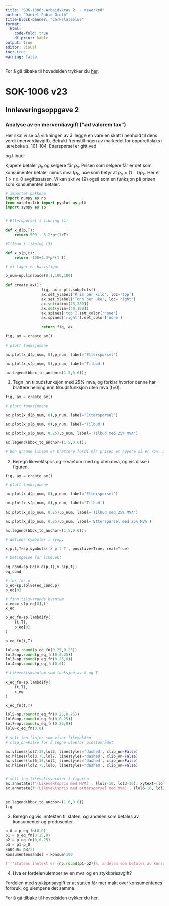 ```yaml
---
title: "SOK-1006: Arbeidskrav 2  - reworked"
author: "Daniel Fabio Groth"
title-block-banner: "darkslateblue"
format:
  html: 
    code-fold: true
    df-print: kable
output: true
editor: visual
toc: true
warning: false
---
```


For å gå tilbake til hovedsiden trykker du [her](https://danielfabiog.github.io/SOK-1003-og-SOK-1006/).

# SOK-1006 v23
## Innleveringsoppgave 2
### Analyse av en merverdiavgift ("ad valorem tax")

Her skal vi se på virkningen av å ilegge en vare en skatt i henhold til dens verdi (merverdiavgift). Betrakt fremstillingen av markedet for oppdrettslaks i læreboka s. 101-104. Etterspørsel er gitt ved


\begin{equation}
   x^{D}= 500 -3.2p_k\tag{1}
\end{equation}

og tilbud:


\begin{equation}
   x^{S}= -100 + 4.3p_s\tag{2}
\end{equation}

Kjøpere betaler $p_k$ og selgere får $p_s$. Prisen som selgere får er det som konsumenter betaler minus mva $tp_k$, noe som betyr at $p_s=(1-t)p_k$. Her er $1>t\geq 0$ avgiftssatsen. Vi kan skrive (2) også som en funksjon på prisen som konsumenten betaler:

\begin{equation}
   x^{S}= -100 + 4.3 p_k(1-t)\tag{3}
\end{equation}

```python
# importer pakkene
import numpy as np
from matplotlib import pyplot as plt
import sympy as sp


# Etterspørsel i likning (1)

def x_d(p,T):
    return 500 - 3.2*p*(1+T)

#Tilbud i likning (3)

def x_s(p,t):
    return -100+4.3*p*(1-t)
```

```python
# vi lager en basisfigur

p_num=np.linspace(0.1,100,100)

def create_ax():
                fig, ax = plt.subplots()
                ax.set_ylabel('Pris per kilo', loc='top')
                ax.set_xlabel('Tonn per uke', loc='right')
                ax.set(xlim=(75,280))
                ax.set(ylim=(40,100))
                ax.spines['top'].set_color('none')
                ax.spines['right'].set_color('none')
                
                return fig, ax

fig, ax = create_ax()

# plott funksjonene

ax.plot(x_d(p_num, 0),p_num, label='Etterspørsel')

ax.plot(x_s(p_num, 0),p_num, label='Tilbud')

ax.legend(bbox_to_anchor=(1.5,0.6));
```

   
1. Tegn inn tilbudsfunksjon med 25% mva, og forklar hvorfor denne har brattere helning enn tilbudsfunksjon uten mva (t=0).

```python
fig, ax = create_ax()

# plott funksjonene

ax.plot(x_d(p_num, 0),p_num, label='Etterspørsel')

ax.plot(x_s(p_num, 0),p_num, label='Tilbud')

ax.plot(x_s(p_num, 0.25),p_num, label='Tilbud med 25% MVA')

ax.legend(bbox_to_anchor=(1.5,0.6));

# Den grønne linjen er brattere fordi når prisen er høyere så er 75%. Det er på grunn av den prosentvise avgiften at du får en endring i tilbudskurven.
```

   
2. Beregn likevektspris og -kvantum med og uten mva, og vis disse i figuren.

```python
fig, ax = create_ax()

# plott funksjonene

ax.plot(x_d(p_num, 0),p_num, label='Etterspørsel')

ax.plot(x_s(p_num, 0),p_num, label='Tilbud')

ax.plot(x_s(p_num, 0.25),p_num, label='Tilbud med 25% MVA')

ax.plot(x_d(p_num, 0.25),p_num, label='Etterspørsel med 25% MVA')

ax.legend(bbox_to_anchor=(1.5,0.6));
```

```python
# definer symboler i sympy

x,p,t,T=sp.symbols('x p t T', positive=True, real=True)

# betingelse for likevekt

eq_cond=sp.Eq(x_d(p,T),x_s(p,t))
eq_cond
```

```python
# løs for p
p_eq=sp.solve(eq_cond,p)
p_eq[0]
```

```python
# finn tilsvarende kvantum
x_eq=x_s(p_eq[0],t)
x_eq
```

```python
p_eq_fn=sp.lambdify(
    (t,T), 
    p_eq[0]
)

p_eq_fn(t,T)

lol=np.round(p_eq_fn(0.25,0.25))
lol2=np.round(p_eq_fn(0,0.25))
lol3=np.round(p_eq_fn(0.25,0))
lol4=np.round(p_eq_fn(0,0))
```

```python
# Likevektskvantum som funksjon av t og T

x_eq_fn=sp.lambdify(
    (t,T), 
    x_eq
)

x_eq_fn(t,T)
```
```python
lol5=np.round(x_eq_fn(0.25,0.25))
lol6=np.round(x_eq_fn(0,0.25))
lol7=np.round(x_eq_fn(0.25,0))
lol8=x_eq_fn(0,0)
```

```python
# sett inn linjer som viser likevekten
# clip_on=False for å tegne utenfor plottområdet

ax.vlines(lol7,38,lol3, linestyles='dashed', clip_on=False)
ax.hlines(lol3,75,lol7, linestyles='dashed', clip_on=False)
ax.vlines(lol6,38,lol2, linestyles='dashed', clip_on=False)
ax.hlines(lol2,75,lol6, linestyles='dashed', clip_on=False)


# sett inn likevektsverdier i figuren
ax.annotate(f'(Likevektspris med MVA)', (lol7-10, lol3-10), xytext=(lol7, lol3))
ax.annotate(f'(Likevektspris med etterspørsel med MVA)', (lol6-10, lol2-10), xytext=(lol6, lol2))


ax.legend(bbox_to_anchor=(1.6,0.6))
fig
```

   
3. Beregn og vis inntekten til staten, og andelen som betales av konsumenter og produsenter.

```python
p_0 = p_eq_fn(0,0)
p1 = p_eq_fn(0.25,0)
p2 = p_eq_fn(0,0.25)
p3 = p1-p_0
konsum= p3/21
konsumentensandel = konsum*100

f'''Statens inntekt er {np.round(p1-p2)}%, andelen som betales av konsumenter er {konsumentensandel}% og produsentens andel er {100-konsumentensandel}%'''
```

   
4. Hva er fordeler/ulemper av en mva og en stykkprisavgift?

Fordelen med stykkprisavgift er at staten får mer makt over konsumentenes forbruk, og ulempene det samme.

For å gå tilbake til hovedsiden trykker du [her](https://danielfabiog.github.io/SOK-1003-og-SOK-1006/).